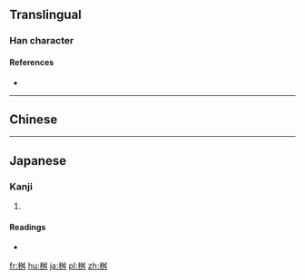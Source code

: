 ==Translingual==

===Han character===
{{Han char|rn=75|rad=木|as=06|sn=10|four=|canj=DNIQ}}

====References====
* {{Han ref|kx=0526.211|dkj=49165|hdz=21203.051|uh=685D|ud=26717}}

----

==Chinese==
{{zh-see|枡|v}}

----

==Japanese==

===Kanji===
{{ja-kanji|grade=|rs=木06}}

# {{defn|lang=ja|sort=木06}}

====Readings====
* {{ja-readings|on=|kun=[[ます]] (masu)}}

[[fr:桝]]
[[hu:桝]]
[[ja:桝]]
[[pl:桝]]
[[zh:桝]]